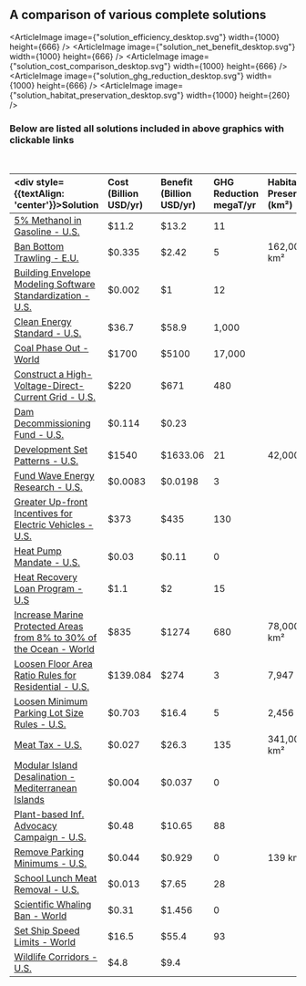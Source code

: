 
<div className="standard-font-3 standard-font-color-3 text-base"></div>

## A comparison of various complete solutions

<ArticleImage image={"solution_efficiency_desktop.svg"} width={1000} height={666} />
<ArticleImage image={"solution_net_benefit_desktop.svg"} width={1000} height={666} />
<ArticleImage image={"solution_cost_comparison_desktop.svg"} width={1000} height={666} />
<ArticleImage image={"solution_ghg_reduction_desktop.svg"} width={1000} height={666} />
<ArticleImage image={"solution_habitat_preservation_desktop.svg"} width={1000} height={260} />

### Below are listed all solutions included in above graphics with clickable links
&nbsp;

| <div style={{textAlign: 'center'}}>Solution</div> | Cost (Billion USD/yr) | Benefit (Billion USD/yr) | GHG Reduction megaT/yr | Habitat Preservation (km²) |
|:--------------------------------------------------------------|:---|:---|:---|:---|
| [5% Methanol in Gasoline - U.S.](/energy/energy_distribution/methanol#blend-5-methanol-into-the-us-gas-supply)                                                                | $11.2    | $13.2    | 11     |                | see title |
| [Ban Bottom Trawling - E.U.](/oceans/ocean_industry/seafood#ban-bottom-trawling-on-the-high-seas)                                                                             | $0.335   | $2.42    | 5      | 162,000 km²    | see title |
| [Building Envelope Modeling Software Standardization - U.S.](/energy/cities/building_energy#building-envelope-modeling-software-standardization)                              | $0.002   | $1       | 12     |                | see title |
| [Clean Energy Standard - U.S.](/energy/energy_socioeconomics/policy_se#clean-energy-standard)                                                                                 | $36.7    | $58.9    | 1,000  |                | see title |
| [Coal Phase Out - World](/energy/energy_production/coal#coal-should-be-phased-out)                                                                                            | $1700    | $5100    | 17,000 |                | see title |
| [Construct a High-Voltage-Direct-Current Grid - U.S.](https://urban-cruise-ship.vercel.app/energy/energy_distribution/grid_design)                                            | $220     | $671     | 480    |                | see title |
| [Dam Decommissioning Fund - U.S.](/energy/energy_production/hydro#dam-decommissioning-fund)                                                                                   | $0.114   | $0.23    |        |                | see title |
| [Development Set Patterns - U.S.](/cities/cities_mobility/development_sets#development-set-patterns)                                                                          | $1540    | $1633.06 | 21     | 42,000 km²     | see title |
| [Fund Wave Energy Research - U.S.](/energy/energy_production/mhk#fund-wave-energy-r-d-at-8-3-billion-over-10-years)                                                           | $0.0083  | $0.0198  | 3      |                | see title |
| [Greater Up-front Incentives for Electric Vehicles - U.S.](/energy/transport/transpo_cars#congress-should-institute-greater-up-front-incentives)                              | $373     | $435     | 130    |                | see title |
| [Heat Pump Mandate - U.S.](/energy/cities/heating#heat-pump-water-heater-mandate-for-new-home-construction)                                                                   | $0.03    | $0.11    | 0      |                | see title |
| [Heat Recovery Loan Program - U.S](/energy/industry/industrial_systems#industrial-waste-heat-recovery-loan-program)                                                           | $1.1     | $2       | 15     |                | see title |
| [Increase Marine Protected Areas from 8% to 30% of the Ocean - World](/oceans/ocean_environment/ocean_biodiversity#increase-marine-protected-areas-from-8-to-30-of-the-ocean) | $835     | $1274    | 680    | 78,000,000 km² | see title |
| [Loosen Floor Area Ratio Rules for Residential - U.S.](/cities/cities_land_use/cities_zoning_rules#loosen-floor-area-ratio-rules)                                             | $139.084 | $274     | 3      | 7,947 km²      | see title |
| [Loosen Minimum Parking Lot Size Rules - U.S.](/cities/cities_land_use/cities_zoning_rules#loosen-minimum-lot-size-rules)                                                     | $0.703   | $16.4    | 5      | 2,456 km²      | see title |
| [Meat Tax - U.S.](/matter/diet/diet_fw#u-s-meat-tax)                                                                                                                          | $0.027   | $26.3    | 135    | 341,000 km²    | see title |
| [Modular Island Desalination - Mediterranean Islands](/matter/water/water_provision#modular-desalination-plant-powered-by-renewable-energy)                                   | $0.004   | $0.037   | 0      |                | see title |
| [Plant-based Inf. Advocacy Campaign - U.S.](/matter/diet/diet_fw#plant-based-informational-advocacy-campaign)                                                                 | $0.48    | $10.65   | 88     |                | see title |
| [Remove Parking Minimums - U.S.](/cities/cities_land_use/cities_zoning_rules#remove-parking-minimums)                                                                         | $0.044   | $0.929   | 0      | 139 km²        | see title |
| [School Lunch Meat Removal - U.S.](/matter/diet/diet_health#national-school-lunch-program-meat-removal-u-s)                                                                   | $0.013   | $7.65    | 28     |                | see title |
| [Scientific Whaling Ban - World](/oceans/ocean_environment/ocean_biodiversity#ban-whaling-for-scientific-research)                                                            | $0.31    | $1.456   | 0      |                | see title |
| [Set Ship Speed Limits - World](/oceans/ocean_environment/ocean_biodiversity#set-ship-speed-limits)                                                                           | $16.5    | $55.4    | 93     |                | see title |
| [Wildlife Corridors - U.S.](/habitat/environment/land_use_socio#wildlife-corridors)                                                                                           | $4.8     | $9.4     |        |                | see title |







[^"1"]: ["Business Case and Sustainability Assessment – Heathrow Airport Northwest Runway"](https://assets.publishing.service.gov.uk/government/uploads/system/uploads/attachment_data/file/440315/business-case-and-sustainability-assessment.pdf). ISBN: 978-1-84864-159-4. July 2015.

[^"2"]: Graff Zivin, J., Li, D., Sampat, B. ["Public R&D Investments and Private-sector Patenting: Evidence from NIH Funding Rules"](https://www.nber.org/papers/w20889). The Review of Economic Studies 86(1), pp. 117-152. January 2019.

[^"3"]:  Baade, R., Matheson, V. ["Going for the Gold: The Economics of the Olympics"](https://www.aeaweb.org/articles?id=10.1257/jep.30.2.201). Journal of Economic Perspectives 30(2), pp. 201-218. Spring 2016.

[^"4"]:  Baker, C., Ding, Y., Ferrufino, C., Kowal, S., Tan, J., Subedi, P. ["A cost–benefit analysis of smoking cessation prescription coverage from a US payer perspective"](https://www.ncbi.nlm.nih.gov/pmc/articles/PMC6052927/). ClinicoEconomics and Outcomes Research 10, pp. 359-370. July 2018.

[^"5"]:  Barbosa, A., Tella, J. ["How much does it cost to save a species from extinction? Costs and rewards of conserving the Lear's macaw"](https://royalsocietypublishing.org/doi/10.1098/rsos.190190). Royal Society open science 6(7): article 190190. July 2019.

[^"6"]:  Barrett, S. ["Economic considerations for the eradication endgame"](https://dx.doi.org/10.1098%2Frstb.2012.0149). Philosophical Transactions of the Royal Society B: Biological Sciences 368(1623): 20120149. August 2013.

[^"7"]:  Barstow, C., Bluffstone, R., Silon, K., Linden, K., Thomas, E. ["A cost-benefit analysis of livelihood, environmental and health benefits of a large scale water filter and cookstove distribution in Rwanda"](https://www.sciencedirect.com/science/article/pii/S2352728519300491). Development Engineering 4, 100043. 2019.

[^"8"]:  Beckman, L., Svensson, M. ["The cost-effectiveness of the Olweus Bullying Prevention Program: Results from a modelling study"](https://www.sciencedirect.com/science/article/abs/pii/S0140197115002213). Journal of Adolescence 45, pp. 127-137. December 2015.

[^"9"]:  Bentzen, J., Truc, N. T. T., Nam, T. S. ["A Social Cost-Benefit Analysis of Biogas Technologies using Rice Straw and Water Hyacinths as Feedstock"](http://203.159.5.126/index.php/reric/article/view/1825). International Energy Journal 18(4). December 2018.

[^"10"]:  Borrego-Marín, M., Berbel, J. ["Cost-benefit analysis of irrigation modernization in Guadalquivir River Basin"](https://www.sciencedirect.com/science/article/abs/pii/S0378377418303378). Agricultural Water Management 212, pp. 416-423. February 2019.

[^"11"]:  Brey, R., Castillo-Manzano, I., Castro-Nuño, M., López-Valpuesta, L., Marchena-Gómez, M., Sánchez-Braza, A. ["Is the widespread use of urban land for cycling promotion policies cost effective? A Cost-Benefit Analysis of the case of Seville"](https://www.sciencedirect.com/science/article/abs/pii/S026483771630391X). Land Use Policy 63, pp. 130-139. April 2017.

[^"12"]:  Broeks, M., Biesbroek, S., Over, E., van Gils, P., Toxopeus, I., Beukers, M., Temme, H. ["A social cost-benefit analysis of meat taxation and a fruit and vegetables subsidy for a healthy and sustainable food consumption in the Netherlands"](https://pubmed.ncbi.nlm.nih.gov/32389120/). BMC Public Health 20, pp. 1-12. December 2020.

[^"13"]:  Broughel, J., Kotrous, M. ["The Benefits of Coronavirus Suppression: A Cost-Benefit Analysis of the Response to the First Wave of COVID-19 in the United States"](https://papers.ssrn.com/sol3/papers.cfm?abstract_id=3636090). Mercatus Working Paper, COVID Economics 67, pp. 128-171. February 2021.

[^"14"]:  Caldwell, M., Vitacco, M., Van Rybroek, G. ["Are Violent Delinquents Worth Treating? A Cost–Benefit Analysis"](https://journals.sagepub.com/doi/abs/10.1177/0022427805280053). Journal of Research in Crime and Delinquency 43(2), pp. 148-168. May 2006.

[^"15"]: Carroll, Z., Couzo, E. ["Should North Carolina require more efficient water heaters in homes? A cost-benefit analysis"](https://www.sciencedirect.com/science/article/abs/pii/S0301421520308247). Energy Policy 150, 112113. March 2021.

[^"16"]: Cartenì, A., Henke, I., Di Bartolomeo, M. I., Regna, M. ["A Cost-Benefit Analysis of a Fully-Automated Driverless Metro Line in a High-Density Metropolitan Area in Italy"](https://ieeexplore.ieee.org/abstract/document/8783471). In 2019 IEEE International Conference on Environment and Electrical Engineering and 2019 IEEE Industrial and Commercial Power Systems Europe (EEEIC/I&CPS Europe), pp. 1-6. June 2019.

[^"17"]:  Chestnut, L., Mills, D. ["A fresh look at the benefits and costs of the US acid rain program"](https://www.sciencedirect.com/science/article/pii/S0301479705002124). Journal of Environmental Management 77(3), pp. 252-266. November 2005.

[^"18"]:  Clark, K. A., Biddle, A. K., Martin, S. L. ["A Cost-Benefit Analysis of the Violence Against Women Act of 1994"](https://journals.sagepub.com/doi/abs/10.1177/10778010222183143). Violence Against Women 8(4), pp. 417-428. April 2002.

[^"19"]:  Commonwealth of Australia. ["Western Sydney Airport: Business Case Summary"](https://www.westernsydneyairport.gov.au/sites/default/files/WSA_Business_Case_summary.pdf). ISBN 978-1-925531-10-7. 2016.
